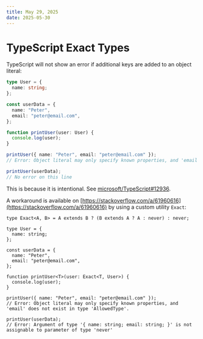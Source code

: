 ```yaml
---
title: May 29, 2025
date: 2025-05-30
---
```


# TypeScript Exact Types

TypeScript will not show an error if additional keys are added to an object literal:

```ts
type User = {
  name: string;
};

const userData = {
  name: "Peter",
  email: "peter@email.com",
};

function printUser(user: User) {
  console.log(user);
}

printUser({ name: "Peter", email: "peter@email.com" });
// Error: Object literal may only specify known properties, and 'email' does not exist in type 'AllowedType'.

printUser(userData);
// No error on this line
```

This is because it is intentional. See [microsoft/TypeScript#12936](https://github.com/microsoft/TypeScript/issues/12936).

A workaround is available on [https://stackoverflow.com/a/61960616](https://stackoverflow.com/a/61960616) by using a custom utility `Exact`:

```tsx
type Exact<A, B> = A extends B ? (B extends A ? A : never) : never;

type User = {
  name: string;
};

const userData = {
  name: "Peter",
  email: "peter@email.com",
};

function printUser<T>(user: Exact<T, User>) {
  console.log(user);
}

printUser({ name: "Peter", email: "peter@email.com" });
// Error: Object literal may only specify known properties, and 'email' does not exist in type 'AllowedType'.

printUser(userData);
// Error: Argument of type '{ name: string; email: string; }' is not assignable to parameter of type 'never'
```
